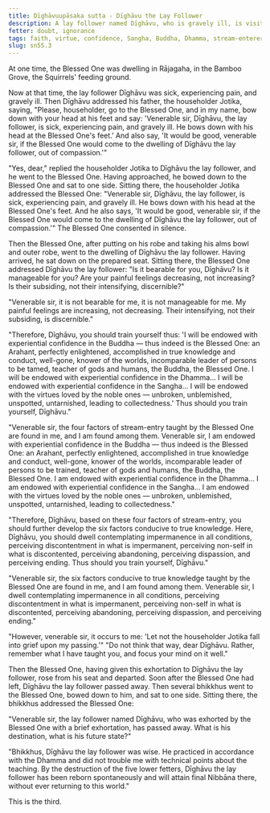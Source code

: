 ```yaml
---
title: Dīghāvuupāsaka sutta - Dīghāvu the Lay Follower
description: A lay follower named Dīghāvu, who is gravely ill, is visited by the Buddha. The Buddha teaches him how to develop the qualities of a stream-enterer.
fetter: doubt, ignorance
tags: faith, virtue, confidence, Sangha, Buddha, Dhamma, stream-enterer, Nibbāna, doubt, ignorance, sn, sn45-56, sn55
slug: sn55.3
---
```


At one time, the Blessed One was dwelling in Rājagaha, in the Bamboo Grove, the Squirrels' feeding ground.

Now at that time, the lay follower Dīghāvu was sick, experiencing pain, and gravely ill. Then Dīghāvu addressed his father, the householder Jotika, saying, "Please, householder, go to the Blessed One, and in my name, bow down with your head at his feet and say: 'Venerable sir, Dīghāvu, the lay follower, is sick, experiencing pain, and gravely ill. He bows down with his head at the Blessed One's feet.' And also say, 'It would be good, venerable sir, if the Blessed One would come to the dwelling of Dīghāvu the lay follower, out of compassion.'"

"Yes, dear," replied the householder Jotika to Dīghāvu the lay follower, and he went to the Blessed One. Having approached, he bowed down to the Blessed One and sat to one side. Sitting there, the householder Jotika addressed the Blessed One: "Venerable sir, Dīghāvu, the lay follower, is sick, experiencing pain, and gravely ill. He bows down with his head at the Blessed One's feet. And he also says, 'It would be good, venerable sir, if the Blessed One would come to the dwelling of Dīghāvu the lay follower, out of compassion.'" The Blessed One consented in silence.

Then the Blessed One, after putting on his robe and taking his alms bowl and outer robe, went to the dwelling of Dīghāvu the lay follower. Having arrived, he sat down on the prepared seat. Sitting there, the Blessed One addressed Dīghāvu the lay follower: "Is it bearable for you, Dīghāvu? Is it manageable for you? Are your painful feelings decreasing, not increasing? Is their subsiding, not their intensifying, discernible?"

"Venerable sir, it is not bearable for me, it is not manageable for me. My painful feelings are increasing, not decreasing. Their intensifying, not their subsiding, is discernible."

"Therefore, Dīghāvu, you should train yourself thus: 'I will be endowed with experiential confidence in the Buddha — thus indeed is the Blessed One: an Arahant, perfectly enlightened, accomplished in true knowledge and conduct, well-gone, knower of the worlds, incomparable leader of persons to be tamed, teacher of gods and humans, the Buddha, the Blessed One. I will be endowed with experiential confidence in the Dhamma... I will be endowed with experiential confidence in the Sangha... I will be endowed with the virtues loved by the noble ones — unbroken, unblemished, unspotted, untarnished, leading to collectedness.' Thus should you train yourself, Dīghāvu."

"Venerable sir, the four factors of stream-entry taught by the Blessed One are found in me, and I am found among them. Venerable sir, I am endowed with experiential confidence in the Buddha — thus indeed is the Blessed One: an Arahant, perfectly enlightened, accomplished in true knowledge and conduct, well-gone, knower of the worlds, incomparable leader of persons to be trained, teacher of gods and humans, the Buddha, the Blessed One. I am endowed with experiential confidence in the Dhamma... I am endowed with experiential confidence in the Sangha... I am endowed with the virtues loved by the noble ones — unbroken, unblemished, unspotted, untarnished, leading to collectedness."

"Therefore, Dīghāvu, based on these four factors of stream-entry, you should further develop the six factors conducive to true knowledge. Here, Dīghāvu, you should dwell contemplating impermanence in all conditions, perceiving discontentment in what is impermanent, perceiving non-self in what is discontented, perceiving abandoning, perceiving dispassion, and perceiving ending. Thus should you train yourself, Dīghāvu."

"Venerable sir, the six factors conducive to true knowledge taught by the Blessed One are found in me, and I am found among them. Venerable sir, I dwell contemplating impermanence in all conditions, perceiving discontentment in what is impermanent, perceiving non-self in what is discontented, perceiving abandoning, perceiving dispassion, and perceiving ending."

"However, venerable sir, it occurs to me: 'Let not the householder Jotika fall into grief upon my passing.'" "Do not think that way, dear Dīghāvu. Rather, remember what I have taught you, and focus your mind on it well."

Then the Blessed One, having given this exhortation to Dīghāvu the lay follower, rose from his seat and departed. Soon after the Blessed One had left, Dīghāvu the lay follower passed away. Then several bhikkhus went to the Blessed One, bowed down to him, and sat to one side. Sitting there, the bhikkhus addressed the Blessed One:

"Venerable sir, the lay follower named Dīghāvu, who was exhorted by the Blessed One with a brief exhortation, has passed away. What is his destination, what is his future state?"

"Bhikkhus, Dīghāvu the lay follower was wise. He practiced in accordance with the Dhamma and did not trouble me with technical points about the teaching. By the destruction of the five lower fetters, Dīghāvu the lay follower has been reborn spontaneously and will attain final Nibbāna there, without ever returning to this world."

This is the third.